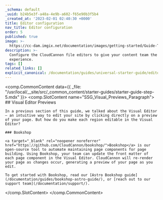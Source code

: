 ```yaml
---
_schema: default
_uuid: b24b5e3f-a48a-4e9b-a602-f65e90b3f5b4
_created_at: '2023-02-01 02:40:30 +0000'
title: Editor configuration
nav_title: Editor configuration
order: 5
published: true
image: >-
  https://cc-dam.imgix.net/documentation/images/getting-started/Guide-Thumbnails/CloudCannon-Getting-Started-Thumbnail-Astro.png
description: >-
  Configure the CloudCannon file editors to give your content team the best
  experience.
tags: []
related_links: []
explicit_canonical: /documentation/guides/universal-starter-guide/editor-configuration/
---
```

<comp.CommonContent data={{ _file: "/usr/local/__site/src/_common_content/starter-guides/starter-guide-step-5.mdx" }}>
  <comp.SlotContent name="SSG_Visual_Previews_Paragraph">
    ## Visual Editor Previews

    In a previous section of this guide, we talked about the Visual Editor — an intuitive way to edit your site by clicking directly on a preview of your page. But how do you make each region editable in the Visual Editor?

    ### Bookshop

    <a target="_blank" rel="noopener noreferrer" href="https://github.com/CloudCannon/bookshop/">Bookshop</a> is our open-source tool to automate maintaining page components for page building. Using Bookshop, your team can update the front matter of each page component in the Visual Editor. CloudCannon will re-render your page as changes occur, generating a preview of your page as you edit.

    To get started with Bookshop, read our [Astro Bookshop guide](/documentation/guides/bookshop-astro-guide/), or [reach out to our support team](/documentation/support/).
  </comp.SlotContent>
</comp.CommonContent>